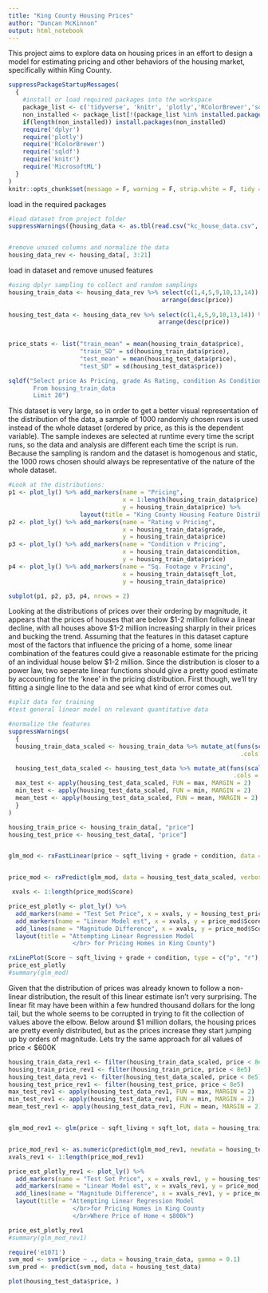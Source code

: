 ```yaml
---
title: "King County Housing Prices"
author: "Duncan McKinnon"
output: html_notebook
---
```


This project aims to explore data on housing prices in an effort to design a model for estimating pricing and other behaviors of the housing market, specifically within King County. 


```r

suppressPackageStartupMessages(
  {
    #install or load required packages into the workspace
    package_list <- c('tidyverse', 'knitr', 'plotly','RColorBrewer','sqldf','MicrosoftML')
    non_installed <- package_list[!(package_list %in% installed.packages()[,"Package"])]
    if(length(non_installed)) install.packages(non_installed)
    require('dplyr')
    require('plotly')
    require('RColorBrewer')
    require('sqldf')
    require('knitr')
    require('MicrosoftML')
  }
)
knitr::opts_chunk$set(message = F, warning = F, strip.white = F, tidy = T)
```
load in the required packages


```r
#load dataset from project folder
suppressWarnings({housing_data <- as.tbl(read.csv("kc_house_data.csv", stringsAsFactors = F))})


#remove unused columns and normalize the data
housing_data_rev <- housing_data[, 3:21]
```
load in dataset and remove unused features


```r

#using dplyr sampling to collect and random samplings
housing_train_data <- housing_data_rev %>% select(c(1,4,5,9,10,13,14)) %>% sample_n(1000) %>%
                                           arrange(desc(price))
                                                   
housing_test_data <- housing_data_rev %>% select(c(1,4,5,9,10,13,14)) %>% sample_n(200) %>%
                                          arrange(desc(price))
                                                    

price_stats <- list("train_mean" = mean(housing_train_data$price), 
                    "train_SD" = sd(housing_train_data$price),
                    "test_mean" = mean(housing_test_data$price),
                    "test_SD" = sd(housing_test_data$price))

sqldf("Select price As Pricing, grade As Rating, condition As Condition, sqft_lot As Sq_Footage  
       From housing_train_data
       Limit 20")

```
This dataset is very large, so in order to get a better visual representation of the distribution of the data, a sample of 1000 randomly chosen rows is used instead of the whole dataset (ordered by price, as this is the dependent variable).  The sample indexes are selected at runtime every time the script runs, so the data and analysis are different each time the script is run. Because the sampling is random and the dataset is homogenous and static, the 1000 rows chosen should always be representative of the nature of the whole dataset.


```r
#Look at the distributions:
p1 <- plot_ly() %>% add_markers(name = "Pricing",
                                x = 1:length(housing_train_data$price), 
                                y = housing_train_data$price) %>% 
                    layout(title = "King County Housing Feature Distributions")
p2 <- plot_ly() %>% add_markers(name = "Rating v Pricing", 
                                x = housing_train_data$grade, 
                                y = housing_train_data$price)
p3 <- plot_ly() %>% add_markers(name = "Condition v Pricing", 
                                x = housing_train_data$condition, 
                                y = housing_train_data$price)
p4 <- plot_ly() %>% add_markers(name = "Sq. Footage v Pricing", 
                                x = housing_train_data$sqft_lot, 
                                y = housing_train_data$price)

subplot(p1, p2, p3, p4, nrows = 2)
```
Looking at the distributions of prices over their ordering by magnitude, it appears that the prices of houses that are below \$1-2 million follow a linear decline, with all houses above \$1-2 million increasing sharply in their prices and bucking the trend.  Assuming that the features in this dataset capture most of the factors that influence the pricing of a home, some linear combination of the features could give a reasonable estimate for the pricing of an individual house below \$1-2 million.  Since the distribution is closer to a power law, two seperate linear functions should give a pretty good estimate by accounting for the 'knee' in the pricing distribution.  First though, we'll try fitting a single line to the data and see what kind of error comes out.

```r
#split data for training
#test general linear model on relevant quantitative data

#normalize the features
suppressWarnings(
  {
  housing_train_data_scaled <- housing_train_data %>% mutate_at(funs(scale(.) %>% as.vector),
                                                                 .cols = 2:length(housing_train_data))

  housing_test_data_scaled <- housing_test_data %>% mutate_at(funs(scale(.) %>% as.vector),
                                                               .cols = 2:length(housing_test_data))
  max_test <- apply(housing_test_data_scaled, FUN = max, MARGIN = 2)
  min_test <- apply(housing_test_data_scaled, FUN = min, MARGIN = 2)
  mean_test <- apply(housing_test_data_scaled, FUN = mean, MARGIN = 2)
  }
)

housing_train_price <- housing_train_data[, "price"]
housing_test_price <- housing_test_data[, "price"]


glm_mod <- rxFastLinear(price ~ sqft_living + grade + condition, data = housing_train_data_scaled, type = "regression", verbose = 0)


price_mod <- rxPredict(glm_mod, data = housing_test_data_scaled, verbose = 0, extraVarsToWrite = c("sqft_living", "grade","condition"))

 xvals <- 1:length(price_mod$Score)

price_est_plotly <- plot_ly() %>% 
  add_markers(name = "Test Set Price", x = xvals, y = housing_test_price$price) %>%
  add_markers(name = "Linear Model est", x = xvals, y = price_mod$Score) %>%
  add_lines(name = "Magnitude Difference", x = xvals, y = price_mod$Score - housing_test_price$price) %>%
  layout(title = "Attempting Linear Regression Model
                  </br> for Pricing Homes in King County")

rxLinePlot(Score ~ sqft_living + grade + condition, type = c("p", "r"), data = price_mod)
price_est_plotly
#summary(glm_mod)
```
Given that the distribution of prices was already known to follow a non-linear distribution, the result of this linear estimate isn't very surprising.  The linear fit may have been within a few hundred thousand dollars for the long tail, but the whole seems to be corrupted in trying to fit the collection of values above the elbow.  Below around \$1 million dollars, the housing prices are pretty evenly distributed, but as the prices increase they start jumping up by orders of magnitude.  Lets try the same approach for all values of price < $600K

```r
housing_train_data_rev1 <- filter(housing_train_data_scaled, price < 8e5)
housing_train_price_rev1 <- filter(housing_train_price, price < 8e5)
housing_test_data_rev1 <- filter(housing_test_data_scaled, price < 8e5)
housing_test_price_rev1 <- filter(housing_test_price, price < 8e5)
max_test_rev1 <- apply(housing_test_data_rev1, FUN = max, MARGIN = 2)
min_test_rev1 <- apply(housing_test_data_rev1, FUN = min, MARGIN = 2)
mean_test_rev1 <- apply(housing_test_data_rev1, FUN = mean, MARGIN = 2)


glm_mod_rev1 <- glm(price ~ sqft_living + sqft_lot, data = housing_train_data_rev1)


price_mod_rev1 <- as.numeric(predict(glm_mod_rev1, newdata = housing_test_data_rev1))
xvals_rev1 <- 1:length(price_mod_rev1)

price_est_plotly_rev1 <- plot_ly() %>% 
  add_markers(name = "Test Set Price", x = xvals_rev1, y = housing_test_price_rev1$price) %>%
  add_markers(name = "Linear Model est", x = xvals_rev1, y = price_mod_rev1) %>%
  add_lines(name = "Magnitude Difference", x = xvals_rev1, y = price_mod_rev1 - housing_test_price_rev1$price) %>%
  layout(title = "Attempting Linear Regression Model
                  </br>for Pricing Homes in King County
                  </br>Where Price of Home < $800k")

price_est_plotly_rev1
#summary(glm_mod_rev1)
```
```r
require('e1071')
svm_mod <- svm(price ~ ., data = housing_train_data, gamma = 0.1)
svm_pred <- predict(svm_mod, data = housing_test_data)

plot(housing_test_data$price, )

```















